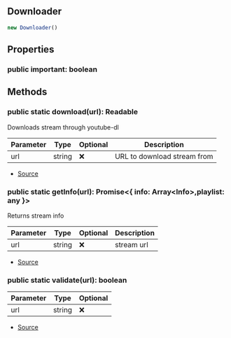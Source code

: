 ## Downloader


```typescript
new Downloader()
```


## Properties
### public important: boolean


## Methods
### public static download(url): Readable
Downloads stream through youtube-dl



| Parameter | Type | Optional | Description |
| ----------- | ----------- | ----------- | ----------- |
| url | string | ❌ | URL to download stream from |


- [Source](https://github.com/Androz2091/discord-player/blob/72b264e/packages/downloader/src/Downloader.ts#L24)
### public static getInfo(url): Promise\<\{ info: Array\<Info>,playlist: any }>
Returns stream info



| Parameter | Type | Optional | Description |
| ----------- | ----------- | ----------- | ----------- |
| url | string | ❌ | stream url |


- [Source](https://github.com/Androz2091/discord-player/blob/72b264e/packages/downloader/src/Downloader.ts#L49)
### public static validate(url): boolean
| Parameter | Type | Optional |
| ----------- | ----------- | ----------- |
| url | string | ❌ |


- [Source](https://github.com/Androz2091/discord-player/blob/72b264e/packages/downloader/src/Downloader.ts#L83)